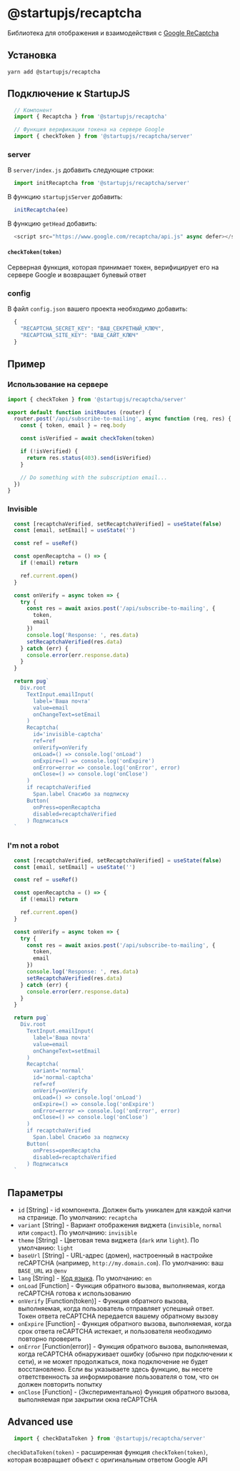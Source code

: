 
# @startupjs/recaptcha

Библиотека для отображения и взаимодействия с [Google ReCaptcha](https://www.google.com/recaptcha/about/)

## Установка

`yarn add @startupjs/recaptcha`

## Подключение к StartupJS

```js
  // Компонент
  import { Recaptcha } from '@startupjs/recaptcha'

  // Функция верификации токена на сервере Google
  import { checkToken } from '@startupjs/recaptcha/server'
```

### server

В `server/index.js` добавить следующие строки:
```js
  import initRecaptcha from '@startupjs/recaptcha/server'
```
В функцию `startupjsServer` добавить:
```js
  initRecaptcha(ee)
```
В функцию `getHead` добавить:
```js
  <script src="https://www.google.com/recaptcha/api.js" async defer></script>
```

#### `checkToken(token)`
Серверная функция, которая принимает токен, верифицирует его на сервере Google и возвращает булевый ответ

### config

В файл `config.json` вашего проекта необходимо добавить:
```js
  {
    "RECAPTCHA_SECRET_KEY": "ВАШ_СЕКРЕТНЫЙ_КЛЮЧ",
    "RECAPTCHA_SITE_KEY": "ВАШ_САЙТ_КЛЮЧ"
  }
```

## Пример

### Использование на сервере
```js
import { checkToken } from '@startupjs/recaptcha/server'

export default function initRoutes (router) {
  router.post('/api/subscribe-to-mailing', async function (req, res) {
    const { token, email } = req.body

    const isVerified = await checkToken(token)

    if (!isVerified) {
      return res.status(403).send(isVerified)
    }

    // Do something with the subscription email...
  })
}
```

### Invisible
```jsx example
  const [recaptchaVerified, setRecaptchaVerified] = useState(false)
  const [email, setEmail] = useState('')

  const ref = useRef()

  const openRecaptcha = () => {
    if (!email) return

    ref.current.open()
  }

  const onVerify = async token => {
    try {
      const res = await axios.post('/api/subscribe-to-mailing', {
        token,
        email
      })
      console.log('Response: ', res.data)
      setRecaptchaVerified(res.data)
    } catch (err) {
      console.error(err.response.data)
    }
  }

  return pug`
    Div.root
      TextInput.emailInput(
        label='Ваша почта'
        value=email
        onChangeText=setEmail
      )
      Recaptcha(
        id='invisible-captcha'
        ref=ref
        onVerify=onVerify
        onLoad=() => console.log('onLoad')
        onExpire=() => console.log('onExpire')
        onError=error => console.log('onError', error)
        onClose=() => console.log('onClose')
      )
      if recaptchaVerified
        Span.label Спасибо за подписку
      Button(
        onPress=openRecaptcha
        disabled=recaptchaVerified
      ) Подписаться
  `
```

### I'm not a robot
```jsx example
  const [recaptchaVerified, setRecaptchaVerified] = useState(false)
  const [email, setEmail] = useState('')

  const ref = useRef()

  const openRecaptcha = () => {
    if (!email) return

    ref.current.open()
  }

  const onVerify = async token => {
    try {
      const res = await axios.post('/api/subscribe-to-mailing', {
        token,
        email
      })
      console.log('Response: ', res.data)
      setRecaptchaVerified(res.data)
    } catch (err) {
      console.error(err.response.data)
    }
  }

  return pug`
    Div.root
      TextInput.emailInput(
        label='Ваша почта'
        value=email
        onChangeText=setEmail
      )
      Recaptcha(
        variant='normal'
        id='normal-captcha'
        ref=ref
        onVerify=onVerify
        onLoad=() => console.log('onLoad')
        onExpire=() => console.log('onExpire')
        onError=error => console.log('onError', error)
        onClose=() => console.log('onClose')
      )
      if recaptchaVerified
        Span.label Спасибо за подписку
      Button(
        onPress=openRecaptcha
        disabled=recaptchaVerified
      ) Подписаться
  `
```

## Параметры

 - `id` [String] - id компонента. Должен быть уникален для каждой капчи на странице. По умолчанию: `recaptcha`
 - `variant` [String] - Вариант отображения виджета (`invisible`, `normal` или `compact`). По умолчанию: `invisible`
 - `theme` [String] - Цветовая тема виджета (`dark` или `light`). По умолчанию: `light`
 - `baseUrl` [String] - URL-адрес (домен), настроенный в настройке reCAPTCHA (например, `http://my.domain.com`). По умолчанию: ваш `BASE_URL` из `@env`
 - `lang` [String] - [Код языка](https://developers.google.com/recaptcha/docs/language). По умолчанию: `en`
 - `onLoad` [Function] - Функция обратного вызова, выполняемая, когда reCAPTCHA готова к использованию
 - `onVerify` [Function(token)] - Функция обратного вызова, выполняемая, когда пользователь отправляет успешный ответ. Токен ответа reCAPTCHA передается вашему обратному вызову
 - `onExpire` [Function] - Функция обратного вызова, выполняемая, когда срок ответа reCAPTCHA истекает, и пользователя необходимо повторно проверить
 - `onError` [Function(error)] - Функция обратного вызова, выполняемая, когда reCAPTCHA обнаруживает ошибку (обычно при подключении к сети), и не может продолжаться, пока подключение не будет восстановлено. Если вы указываете здесь функцию, вы несете ответственность за информирование пользователя о том, что он должен повторить попытку
 - `onClose` [Function] - (Экспериментально) Функция обратного вызова, выполняемая при закрытии окна reCAPTCHA

## Advanced use

```js
  import { checkDataToken } from '@startupjs/recaptcha/server'
```

`checkDataToken(token)` - расширенная функция `checkToken(token)`, которая возвращает объект с оригинальным ответом Google API